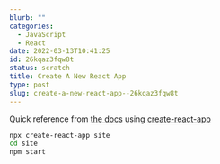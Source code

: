 ```yaml
---
blurb: ""
categories:
  - JavaScript
  - React
date: 2022-03-13T10:41:25
id: 26kqaz3fqw8t
status: scratch
title: Create A New React App
type: post
slug: create-a-new-react-app--26kqaz3fqw8t
---
```


Quick reference from [the docs](https://reactjs.org/docs/create-a-new-react-app.html) using [create-react-app](https://github.com/facebook/create-react-app)

    
```bash
npx create-react-app site
cd site
npm start
```


